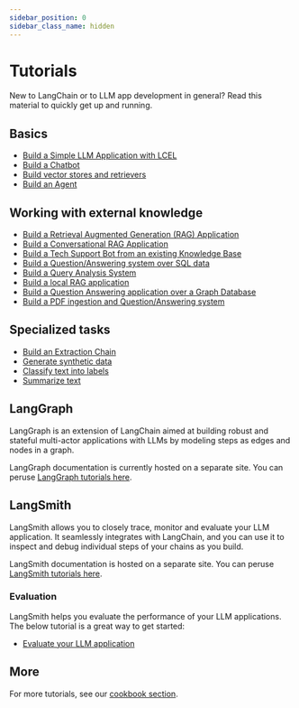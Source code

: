 ```yaml
---
sidebar_position: 0
sidebar_class_name: hidden
---
```

# Tutorials

New to LangChain or to LLM app development in general? Read this material to quickly get up and running.

## Basics
- [Build a Simple LLM Application with LCEL](/docs/tutorials/llm_chain)
- [Build a Chatbot](/docs/tutorials/chatbot)
- [Build vector stores and retrievers](/docs/tutorials/retrievers)
- [Build an Agent](/docs/tutorials/agents)

## Working with external knowledge
- [Build a Retrieval Augmented Generation (RAG) Application](/docs/tutorials/rag)
- [Build a Conversational RAG Application](/docs/tutorials/qa_chat_history)
- [Build a Tech Support Bot from an existing Knowledge Base](/docs/tutorials/graph_vectorstore)
- [Build a Question/Answering system over SQL data](/docs/tutorials/sql_qa)
- [Build a Query Analysis System](/docs/tutorials/query_analysis)
- [Build a local RAG application](/docs/tutorials/local_rag)
- [Build a Question Answering application over a Graph Database](/docs/tutorials/graph)
- [Build a PDF ingestion and Question/Answering system](/docs/tutorials/pdf_qa/)

## Specialized tasks
- [Build an Extraction Chain](/docs/tutorials/extraction)
- [Generate synthetic data](/docs/tutorials/data_generation)
- [Classify text into labels](/docs/tutorials/classification)
- [Summarize text](/docs/tutorials/summarization)

## LangGraph

LangGraph is an extension of LangChain aimed at
building robust and stateful multi-actor applications with LLMs by modeling steps as edges and nodes in a graph.

LangGraph documentation is currently hosted on a separate site.
You can peruse [LangGraph tutorials here](https://langchain-ai.github.io/langgraph/tutorials/).

## LangSmith

LangSmith allows you to closely trace, monitor and evaluate your LLM application.
It seamlessly integrates with LangChain, and you can use it to inspect and debug individual steps of your chains as you build.

LangSmith documentation is hosted on a separate site.
You can peruse [LangSmith tutorials here](https://docs.smith.langchain.com/tutorials/).

### Evaluation

LangSmith helps you evaluate the performance of your LLM applications. The below tutorial is a great way to get started:

- [Evaluate your LLM application](https://docs.smith.langchain.com/tutorials/Developers/evaluation)

## More

For more tutorials, see our [cookbook section](https://github.com/langchain-ai/langchain/tree/master/cookbook).
